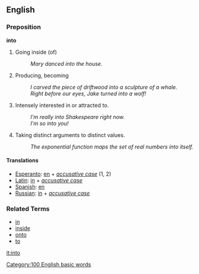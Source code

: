 ==English==
===Preposition===
'''into'''

# Going inside (of)
#: ''Mary danced into the house.''
# Producing, becoming
#: ''I carved the piece of driftwood into a sculpture of a whale.''
#: ''Right before our eyes, Jake turned into a wolf!''
# {{colloquial}} Intensely interested in or attracted to.
#: ''I'm really into Shakespeare right now.''
#: ''I'm so into you!''
# {{mathematics}} Taking distinct arguments to distinct values.
#: ''The exponential function maps the set of real numbers into itself.''

====Translations====
*[[Esperanto]]: [[en]] + ''[[accusative case]]'' (1, 2)
*[[Latin]]: [[in]] + ''[[accusative case]]''
*[[Spanish]]: [[en]]
*[[Russian]]: [[in]] + ''[[accusative case]]''

===Related Terms===
*[[in]]
*[[inside]]
*[[onto]]
*[[to]]

[[it:into]]
[[Category:100 English basic words]]
